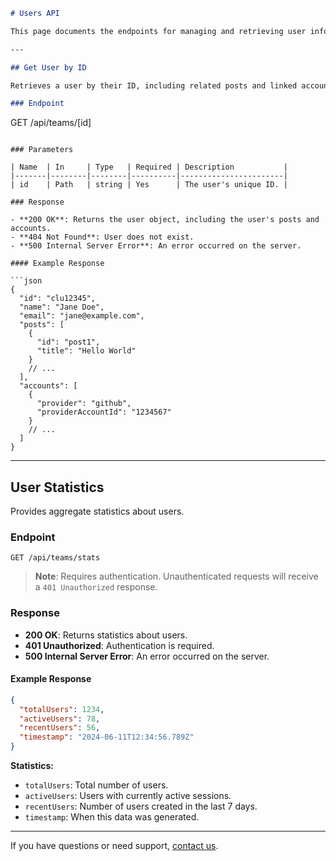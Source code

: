 ```markdown
# Users API

This page documents the endpoints for managing and retrieving user information in the Chatbot API.

---

## Get User by ID

Retrieves a user by their ID, including related posts and linked accounts.

### Endpoint

```
GET /api/teams/[id]
```

### Parameters

| Name  | In     | Type   | Required | Description           |
|-------|--------|--------|----------|-----------------------|
| id    | Path   | string | Yes      | The user's unique ID. |

### Response

- **200 OK**: Returns the user object, including the user's posts and accounts.
- **404 Not Found**: User does not exist.
- **500 Internal Server Error**: An error occurred on the server.

#### Example Response

```json
{
  "id": "clu12345",
  "name": "Jane Doe",
  "email": "jane@example.com",
  "posts": [
    {
      "id": "post1",
      "title": "Hello World"
    }
    // ...
  ],
  "accounts": [
    {
      "provider": "github",
      "providerAccountId": "1234567"
    }
    // ...
  ]
}
```

---

## User Statistics

Provides aggregate statistics about users.

### Endpoint

```
GET /api/teams/stats
```

> **Note**: Requires authentication. Unauthenticated requests will receive a `401 Unauthorized` response.

### Response

- **200 OK**: Returns statistics about users.
- **401 Unauthorized**: Authentication is required.
- **500 Internal Server Error**: An error occurred on the server.

#### Example Response

```json
{
  "totalUsers": 1234,
  "activeUsers": 78,
  "recentUsers": 56,
  "timestamp": "2024-06-11T12:34:56.789Z"
}
```

**Statistics:**
- `totalUsers`: Total number of users.
- `activeUsers`: Users with currently active sessions.
- `recentUsers`: Number of users created in the last 7 days.
- `timestamp`: When this data was generated.

---

If you have questions or need support, [contact us](mailto:support@example.com).
```